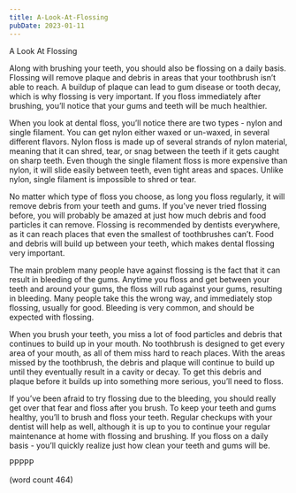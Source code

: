 ```yaml
---
title: A-Look-At-Flossing
pubDate: 2023-01-11
---
```


A Look At Flossing

Along with brushing your teeth, you should also be flossing on a daily basis.  Flossing will remove plaque and debris in areas that your toothbrush isn’t able to reach.  A buildup of plaque can lead to gum disease or tooth decay, which is why flossing is very important.  If you floss immediately after brushing, you’ll notice that your gums and teeth will be much healthier.

When you look at dental floss, you’ll notice there are two types - nylon and single filament.  You can get nylon either waxed or un-waxed, in several different flavors.  Nylon floss is made up of several strands of nylon material, meaning that it can shred, tear, or snag between the teeth if it gets caught on sharp teeth.  Even though the single filament floss is more expensive than nylon, it will slide easily between teeth, even tight areas and spaces.  Unlike nylon, single filament is impossible to shred or tear.

No matter which type of floss you choose, as long you floss regularly, it will remove debris from your teeth and gums.  If you’ve never tried flossing before, you will probably be amazed at just how much debris and food particles it can remove.  Flossing is recommended by dentists everywhere, as it can reach places that even the smallest of toothbrushes can’t.  Food and debris will build up between your teeth, which makes dental flossing very important.

The main problem many people have against flossing is the fact that it can result in bleeding of the gums.  Anytime you floss and get between your teeth and around your gums, the floss will rub against your gums, resulting in bleeding.  Many people take this the wrong way, and immediately stop flossing, usually for good.  Bleeding is very common, and should be expected with flossing.

When you brush your teeth, you miss a lot of food particles and debris that continues to build up in your mouth.  No toothbrush is designed to get every area of your mouth, as all of them miss hard to reach places.  With the areas missed by the toothbrush, the debris and plaque will continue to build up until they eventually result in a cavity or decay.  To get this debris and plaque before it builds up into something more serious, you’ll need to floss.

If you’ve been afraid to try flossing due to the bleeding, you should really get over that fear and floss after you brush.  To keep your teeth and gums healthy, you’ll to brush and floss your teeth.  Regular checkups with your dentist will help as well, although it is up to you to continue your regular maintenance at home with flossing and brushing.  If you floss on a daily basis - you’ll quickly realize just how clean your teeth and gums will be.

PPPPP

(word count 464)